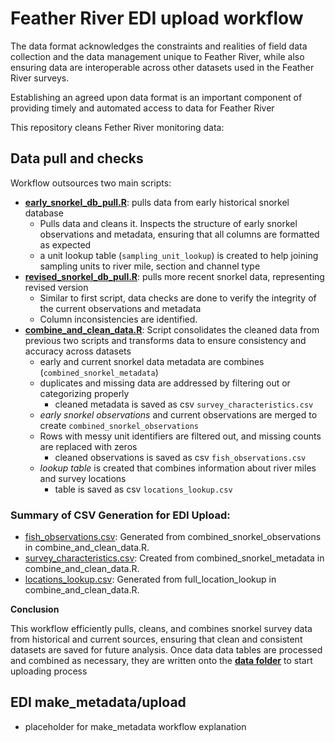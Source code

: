 # Feather River EDI upload workflow 

The data format acknowledges the constraints and realities of field data collection and the data management unique to Feather River, while also ensuring data are interoperable across other datasets used in the Feather River surveys.

Establishing an agreed upon data format is an important component of providing timely and automated access to data for Feather River 

This repository cleans Fether River monitoring data:

## Data pull and checks

Workflow outsources two main scripts:

  - [**early_snorkel_db_pull.R**](https://github.com/FlowWest/edi-feather-snorkel/blob/edi-workflow-documentation/data-raw/data-prep-scripts/early_snorkel_db_pull.R): pulls data from early historical snorkel database
    - Pulls data and cleans it. Inspects the structure of early snorkel observations and metadata, ensuring that all columns are formatted as expected
    - a unit lookup table (`sampling_unit_lookup`) is created to help joining sampling units to river mile, section and channel type
    
  - [**revised_snorkel_db_pull.R**](https://github.com/FlowWest/edi-feather-snorkel/tree/main/data-raw/data-prep-scripts/revised_snorkel_db_pull.R): pulls more recent snorkel data, representing revised version
    - Similar to first script, data checks are done to verify the integrity of the current observations and metadata
    - Column inconsistencies are identified. 

  - [**combine_and_clean_data.R**](https://github.com/FlowWest/edi-feather-snorkel/tree/main/data-raw/data-prep-scripts/combine_and_clean_data.R): Script consolidates the cleaned data from previous two scripts and transforms data to ensure consistency and accuracy across datasets
    - early and current snorkel data metadata are combines (`combined_snorkel_metadata`)
    - duplicates and missing data are addressed by filtering out or categorizing properly
      - cleaned metadata is saved as csv `survey_characteristics.csv` 
    - *early snorkel observations* and current observations are merged to create `combined_snorkel_observations`
    - Rows with messy unit identifiers are filtered out, and missing counts are replaced with zeros
      - cleaned observations is saved as csv `fish_observations.csv`
    - *lookup table* is created that combines information about river miles and survey locations
      - table is saved as csv `locations_lookup.csv`
    
    
  
  
### Summary of CSV Generation for EDI Upload: 

  - [fish_observations.csv](https://github.com/FlowWest/edi-feather-snorkel/blob/main/data/fish_observations.csv): Generated from combined_snorkel_observations in combine_and_clean_data.R.
  - [survey_characteristics.csv](https://github.com/FlowWest/edi-feather-snorkel/blob/main/data/fish_observations.csv): Created from combined_snorkel_metadata in combine_and_clean_data.R.
  - [locations_lookup.csv](https://github.com/FlowWest/edi-feather-snorkel/blob/main/data/locations_lookup.csv): Generated from full_location_lookup in combine_and_clean_data.R.
  
  
**Conclusion**

This workflow efficiently pulls, cleans, and combines snorkel survey data from historical and current sources, ensuring that clean and consistent datasets are saved for future analysis. Once data data tables are processed and combined as necessary, they are written onto the [**data folder**](data) to start uploading process
  
  
## EDI make_metadata/upload

- placeholder for make_metadata workflow explanation
